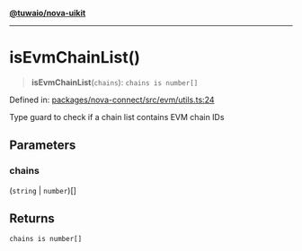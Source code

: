 [**@tuwaio/nova-uikit**](../../../../README.md)

***

# isEvmChainList()

> **isEvmChainList**(`chains`): `chains is number[]`

Defined in: [packages/nova-connect/src/evm/utils.ts:24](https://github.com/TuwaIO/nova-uikit/blob/2ae3a349604a64908af94ae1f3372a75a95a5510/packages/nova-connect/src/evm/utils.ts#L24)

Type guard to check if a chain list contains EVM chain IDs

## Parameters

### chains

(`string` \| `number`)[]

## Returns

`chains is number[]`
